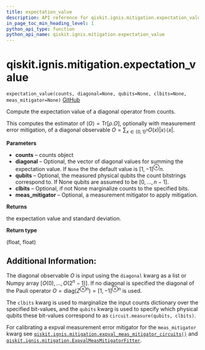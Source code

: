 ```yaml
---
title: expectation_value
description: API reference for qiskit.ignis.mitigation.expectation_value
in_page_toc_min_heading_level: 1
python_api_type: function
python_api_name: qiskit.ignis.mitigation.expectation_value
---
```


# qiskit.ignis.mitigation.expectation\_value

<span id="qiskit.ignis.mitigation.expectation_value" />

`expectation_value(counts, diagonal=None, qubits=None, clbits=None, meas_mitigator=None)` [GitHub](https://github.com/qiskit-community/qiskit-ignis/tree/stable/0.7/qiskit/ignis/mitigation/expval/utils.py "view source code")

Compute the expectation value of a diagonal operator from counts.

This computes the estimator of $\langle O \rangle = \mbox{Tr}[\rho. O]$, optionally with measurement error mitigation, of a diagonal observable $O = \sum_{x\in\{0, 1\}^n} O(x)|x\rangle\!\langle x|$.

**Parameters**

*   **counts** – counts object
*   **diagonal** – Optional, the vector of diagonal values for summing the expectation value. If `None` the the default value is $[1, -1]^\otimes n$.
*   **qubits** – Optional, the measured physical qubits the count bitstrings correspond to. If None qubits are assumed to be $[0, ..., n-1]$.
*   **clbits** – Optional, if not None marginalize counts to the specified bits.
*   **meas\_mitigator** – Optional, a measurement mitigator to apply mitigation.

**Returns**

the expectation value and standard deviation.

**Return type**

(float, float)

## Additional Information:

The diagonal observable $O$ is input using the `diagonal` kwarg as a list or Numpy array $[O(0), ..., O(2^n -1)]$. If no diagonal is specified the diagonal of the Pauli operator $O = \mbox{diag}(Z^{\otimes n}) = [1, -1]^{\otimes n}$ is used.

The `clbits` kwarg is used to marginalize the input counts dictionary over the specified bit-values, and the `qubits` kwarg is used to specify which physical qubits these bit-values correspond to as `circuit.measure(qubits, clbits)`.

For calibrating a expval measurement error mitigator for the `meas_mitigator` kwarg see [`qiskit.ignis.mitigation.expval_meas_mitigator_circuits()`](qiskit.ignis.mitigation.expval_meas_mitigator_circuits "qiskit.ignis.mitigation.expval_meas_mitigator_circuits") and [`qiskit.ignis.mitigation.ExpvalMeasMitigatorFitter`](qiskit.ignis.mitigation.ExpvalMeasMitigatorFitter "qiskit.ignis.mitigation.ExpvalMeasMitigatorFitter").

